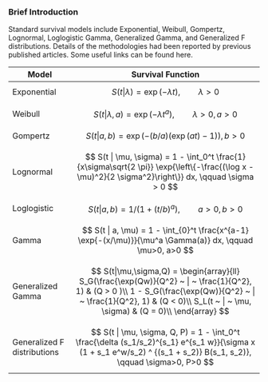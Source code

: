 ### Brief Introduction

Standard survival models include Exponential, Weibull, Gompertz, Lognormal, Loglogistic Gamma, Generalized Gamma, and Generalized F distributions. Details of the methodologies had been reported by previous published articles. Some useful links can be found here.

| Model                       | Survival Function                                                                                                                                                                                                                                                                                                                                                                                                                                                                                                                                                                                                                                                                                                                                                                                           |
|------------------|------------------------------------------------------|
| Exponential                 | $$ S(t | \lambda) = \exp(-\lambda t), \qquad \lambda > 0  $$                                                                                                                                                                                                                                                                                                                                                                                                                                                                                                                                                                                                                                                                                                                                                |
| Weibull                     | $$                                                                                                                                                                                                                                                                                                                                                                                                                                                                                                                                                                                                                                                                                                                                                                                                          
                                                                                                                                                                                                                                                                                                                                                                                                                                                                                                                                                                                                                                                                                                              S(t | \lambda, a) = \exp(- \lambda t^ a), \qquad \lambda>0, a>0                                                               
                                                                                                                                                                                                                                                                                                                                                                                                                                                                                                                                                                                                                                                                                                              $$                                                                                                                            |
| Gompertz                    | $$                                                                                                                                                                                                                                                                                                                                                                                                                                                                                                                                                                                                                                                                                                                                                                                                          
                                                                                                                                                                                                                                                                                                                                                                                                                                                                                                                                                                                      S(t | a, b) =   \exp(-(b/a) (\exp(at) - 1)), b > 0                                                                                                                                                                                                    
                                                                                                                                                                                                                                                                                                                                                                                                                                                                                                                                                                                      $$                                                                                                                                                                                                                                                    |
| Lognormal                   | $$                                                                                                                                                                                                                                                                                                                                                                                                                                                                                                                                                                                                                                                                                                                                                                                                          
                                                                                                                                                                                                                                                                                                                                                                                                                                                                                                                                                                                                                    S(t | \mu, \sigma) =  1 - \int_0^t \frac{1}{x\sigma\sqrt{2 \pi}}                                                                                                                                                        
                                                                                                                                                                                                                                                                                                                                                                                                                                                                                                                                                                                                                    \exp{\left\{-\frac{(\log x - \mu)^2}{2 \sigma^2}\right\}} dx, \qquad                                                                                                                                                    
                                                                                                                                                                                                                                                                                                                                                                                                                                                                                                                                                                                                                    \sigma > 0                                                                                                                                                                                                              
                                                                                                                                                                                                                                                                                                                                                                                                                                                                                                                                                                                                                    $$                                                                                                                                                                                                                      |
| Loglogistic                 | $$                                                                                                                                                                                                                                                                                                                                                                                                                                                                                                                                                                                                                                                                                                                                                                                                          
                                                                                                                                                                                                                                                                                                                                                                                                                                                                                                                                                                                                                                                    S(t | a, b) = 1/ (1 + (t/b)^a), \qquad a>0, b>0                                                                                                                                         
                                                                                                                                                                                                                                                                                                                                                                                                                                                                                                                                                                                                                                                  $$                                                                                                                                                                                        |
| Gamma                       | $$                                                                                                                                                                                                                                                                                                                                                                                                                                                                                                                                                                                                                                                                                                                                                                                                          
                                                                                                                                                                                                                                                                                                                                                                                                                                                                                                                                                                                                                                                                                                                                              S(t | a, \mu) = 1 - \int_{0}^t                                                                
                                                                                                                                                                                                                                                                                                                                                                                                                                                                                                                                                                                                                                                                                                                                              \frac{x^{a-1} \exp{-(x/\mu)}}{\mu^a \Gamma(a)}                                                
                                                                                                                                                                                                                                                                                                                                                                                                                                                                                                                                                                                                                                                                                                                                                dx, \qquad \mu>0, a>0                                                                       
                                                                                                                                                                                                                                                                                                                                                                                                                                                                                                                                                                                                                                                                                                                                            $$                                                                                              |
| Generalized Gamma           | $$ S(t|\mu,\sigma,Q) =                                                                                                                                                                                                                                                                                                                                                                                                                                                                                                                                                                                                                                                                                                                                                                                      
                                                                                                                                                                                                                                                                                                                                                                                    \begin{array}{ll}                                                                                                                                                                                                                                                                                                                                                                                                                                       
                                                                                                                                                                                                                                                                                                                                                                                    S_G(\frac{\exp(Qw)}{Q^2} ~ | ~   \frac{1}{Q^2}, 1)  &   (Q > 0 )\\                                                                                                                                                                                                                                                                                                                                                                                      
                                                                                                                                                                                                                                                                                                                                                                                    1 - S_G(\frac{\exp(Qw)}{Q^2}  ~ |  ~  \frac{1}{Q^2}, 1)  &   (Q < 0)\\                                                                                                                                                                                                                                                                                                                                                                                  
                                                                                                                                                                                                                                                                                                                                                                                    S_L(t ~ | ~ \mu, \sigma) &  (Q = 0)\\                                                                                                                                                                                                                                                                                                                                                                                                                   
                                                                                                                                                                                                                                                                                                                                                                                    \end{array}                                                                                                                                                                                                                                                                                                                                                                                                                                             
                                                                                                                                                                                                                                                                                                                                                                                    $$                                                                                                                                                                                                                                                                                                                                                                                                                                                      |
| Generalized F distributions | $$ S(t | \mu, \sigma, Q, P) = 1 - \int_0^t                                                                                                                                                                                                                                                                                                                                                                                                                                                                                                                                                                                                                                                                                                                                                                  
                                                                                                                                                                                                                                                                                                                                                                                                                     \frac{\delta (s_1/s_2)^{s_1} e^{s_1 w}}{\sigma x (1 + s_1 e^w/s_2) ^                                                                                                                                                                                                                                                                                                                                                   
                                                                                                                                                                                                                                                                                                                                                                                                                       {(s_1 + s_2)} B(s_1, s_2)}, \qquad \sigma>0, P>0                                                                                                                                                                                                                                                                                                                                                                     
                                                                                                                                                                                                                                                                                                                                                                                                                   $$                                                                                                                                                                                                                                                                                                                                                                                                                       |
